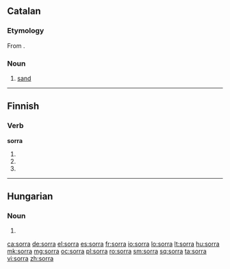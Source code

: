 ==Catalan==

===Etymology===
From {{etyl|la|ca}} {{term|saburra||sand, grit|lang=la}}.

===Noun===
{{ca-noun|f}}

# [[sand]]

----

==Finnish==

===Verb===
'''sorra'''

# {{fi-form of|sortaa|type=verb|mood=indicative|tense=present connegative}}
# {{fi-form of|sortaa|type=verb|pr=second-person|pl=singular|mood=imperative|tense=present}}
# {{fi-form of|sortaa|type=verb|pr=second-person|pl=singular|mood=imperative|tense=present connegative}}

----

==Hungarian==

===Noun===
{{hu-noun form}}

# {{hu-inflection of|sor|sub|s}}

[[ca:sorra]]
[[de:sorra]]
[[el:sorra]]
[[es:sorra]]
[[fr:sorra]]
[[io:sorra]]
[[lo:sorra]]
[[lt:sorra]]
[[hu:sorra]]
[[mk:sorra]]
[[mg:sorra]]
[[oc:sorra]]
[[pl:sorra]]
[[ro:sorra]]
[[sm:sorra]]
[[sq:sorra]]
[[ta:sorra]]
[[vi:sorra]]
[[zh:sorra]]